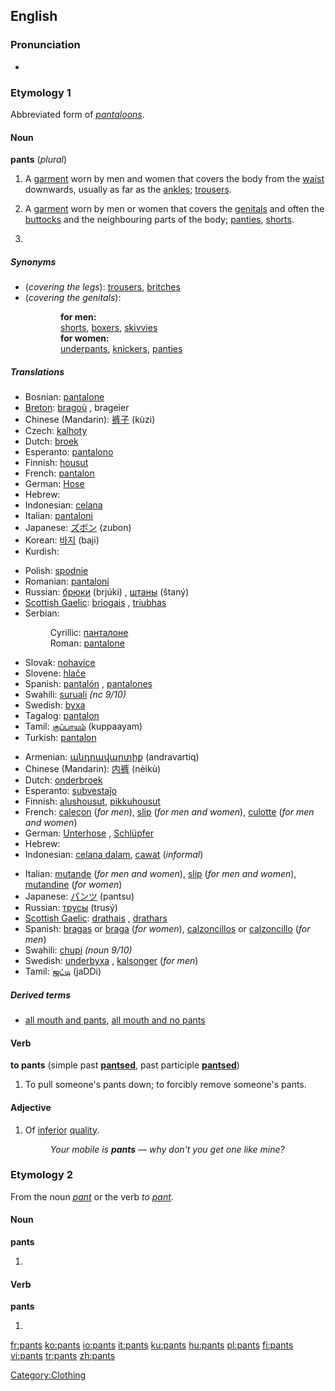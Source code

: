 {{wikipedia|pants}}
==English==

===Pronunciation===
*{{audio|en-us-pants.ogg|Audio (US)}}

===Etymology 1===
Abbreviated form of ''[[pantaloons]]''.

====Noun====
'''pants''' (''plural'')

# {{pluralia tantum}} A [[garment]] worn by men and women that covers the body from the [[waist]] downwards, usually as far as the [[ankle]]s; [[trousers]].
# {{context|UK|colloquial, not all areas|pluralia tantum}} A [[garment]] worn by men or women that covers the [[genitals]] and often the [[buttocks]] and the neighbouring parts of the body; [[panties]], [[shorts]].
# {{context|fashion industry}} {{rfv-sense}} {{plural of|[[pant]]}}

=====Synonyms=====
*(''covering the legs''): [[trousers]], [[britches]]
*(''covering the genitals''):
::'''for men:'''
::[[shorts]], [[boxers]], [[skivvies]]
::'''for women:'''
::[[underpants]], [[knickers]], [[panties]]

=====Translations=====
{{trans-top|garment covering the legs}}
*Bosnian: [[pantalone#Bosnian|pantalone]] {{fpl}}
*[[Breton]]: [[bragoù]] {{m}}, brageier {{p}}
*Chinese (Mandarin): [[裤子]] (kùzi)
*Czech: [[kalhoty]] {{fpl}}
*Dutch: [[broek]]
*Esperanto: [[pantalono]] {{s}}
*Finnish: [[housut]] {{p}}
*French: [[pantalon]] {{m}} {{s}}
*German: [[Hose#German|Hose]] {{f}} {{s}}
*Hebrew: {{he-translation|מכנסיים|mikhnasáyim}} {{mpl}}
*Indonesian: [[celana]]
*Italian: [[pantaloni]] {{mpl}}
*Japanese: [[ズボン]] (zubon)
*Korean: [[바지]] (baji)
*Kurdish: {{KUchar|[[پانتۆڵ]]}}
{{trans-mid}}
*Polish: [[spodnie]] {{p}}
*Romanian: [[pantalon]]i
*Russian: [[брюки]] (brjúki) {{fpl}}, [[штаны]] (štaný) {{mpl}}
*[[Scottish Gaelic]]: [[briogais]] {{f}}, [[triubhas]] {{m}}
*Serbian:
*:Cyrillic: [[панталоне#Serbian|панталоне]] {{fpl}}
*:Roman: [[pantalone#Serbian|pantalone]] {{fpl}}
*Slovak: [[nohavice#Slovak|nohavice]] {{fpl}}
*Slovene: [[hlače]] {{fpl}}
*Spanish: [[pantalón]] {{m}} {{s}}, [[pantalones]] {{mpl}}
*Swahili: [[suruali]] ''(nc 9/10)''
*Swedish: [[byxa]] {{c}} {{s}}
*Tagalog: [[pantalon]]
*Tamil: [[குப்பாயம்]] (kuppaayam)
*Turkish: [[pantalon]] {{s}}
{{trans-bottom}}

{{trans-top|garment covering the genitals}}
*Armenian: [[անդրավարտիք]] (andravartiq)
*Chinese (Mandarin): [[内裤]] (nèikù)
*Dutch: [[onderbroek]]
*Esperanto: [[subvestaĵo]]
*Finnish: [[alushousut]], [[pikkuhousut]]
*French: [[caleçon]] {{m}} (''for men''), [[slip#French|slip]] {{m}} (''for men and women''), [[culotte]] {{f}} (''for men and women'')
*German: [[Unterhose]] {{f}}, [[Schlüpfer]] {{m}}
*Hebrew: {{he-translation|תחתונים|takhtoním}} {{mpl}}
*Indonesian: [[celana dalam]], [[cawat]] (''informal'')
{{trans-mid}}
*Italian: [[mutande]] {{fpl}} (''for men and women''), [[slip#Italian|slip]] {{m}} (''for men and women''), [[mutandine]] {{fpl}} (''for women'')
*Japanese: [[パンツ]] (pantsu)
*Russian: [[трусы]] (trusý) {{mpl}}
*[[Scottish Gaelic]]: [[drathais]] {{f}}, [[drathars]] {{f}}
*Spanish: [[bragas]] {{fpl}} or [[braga]] {{f}} {{s}} (''for women''), [[calzoncillos]] {{mpl}} or [[calzoncillo]] {{m}} {{s}} (''for men'')
*Swahili: [[chupi]] ''(noun 9/10)''
*Swedish: [[underbyxa]] {{c}}, [[kalsonger]] (''for men'')
*Tamil: [[ஜட்டி]] (jaDDi)
{{trans-bottom}}

=====Derived terms=====
*[[all mouth and pants]], [[all mouth and no pants]]

====Verb====
'''to pants''' (simple past '''[[pantsed]]''', past participle '''[[pantsed]]''')

# {{rfv-sense}} To pull someone's pants down; to forcibly remove someone's pants.

====Adjective====
{{en-adj}}

# {{context|UK|slang}} Of [[inferior]] [[quality]].
#:''Your mobile is '''pants''' &mdash; why don't you get one like mine?''

===Etymology 2===
From the noun ''[[pant]]'' or the verb ''to [[pant]]''.

====Noun====
'''pants'''

# {{plural of|[[pant]]}}

====Verb====
'''pants'''

# {{third-person singular of|[[pant]]}}

[[Category:Clothing]]

[[fr:pants]]
[[ko:pants]]
[[io:pants]]
[[it:pants]]
[[ku:pants]]
[[hu:pants]]
[[pl:pants]]
[[fi:pants]]
[[vi:pants]]
[[tr:pants]]
[[zh:pants]]